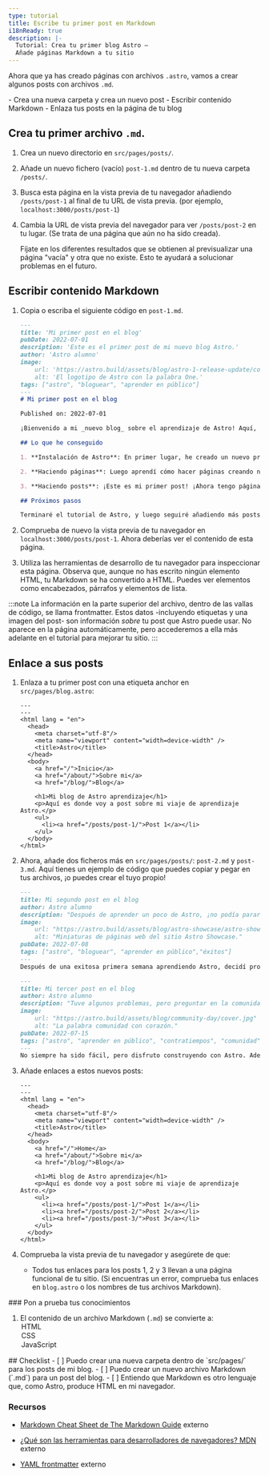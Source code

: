 ```yaml
---
type: tutorial
title: Escribe tu primer post en Markdown
i18nReady: true
description: |-
  Tutorial: Crea tu primer blog Astro —
  Añade páginas Markdown a tu sitio
---
```




Ahora que ya has creado páginas con archivos `.astro`, vamos a crear algunos posts con archivos `.md`.

<PreCheck>
  - Crea una nueva carpeta y crea un nuevo post
  - Escribir contenido Markdown
  - Enlaza tus posts en la página de tu blog
</PreCheck>

## Crea tu primer archivo `.md`.

1. Crea un nuevo directorio en `src/pages/posts/`. 

2. Añade un nuevo fichero (vacío) `post-1.md` dentro de tu nueva carpeta `/posts/`.

3. Busca esta página en la vista previa de tu navegador añadiendo `/posts/post-1` al final de tu URL de vista previa. (por ejemplo, `localhost:3000/posts/post-1`)

4. Cambia la URL de vista previa del navegador para ver `/posts/post-2` en tu lugar. (Se trata de una página que aún no ha sido creada). 

    Fíjate en los diferentes resultados que se obtienen al previsualizar una página "vacía" y otra que no existe. Esto te ayudará a solucionar problemas en el futuro.

## Escribir contenido Markdown

1. Copia o escriba el siguiente código en `post-1.md`.

    ```markdown title="src/pages/posts/post-1.md"
    ---
    title: 'Mi primer post en el blog'
    pubDate: 2022-07-01
    description: 'Este es el primer post de mi nuevo blog Astro.'
    author: 'Astro alumno'
    image:
        url: 'https://astro.build/assets/blog/astro-1-release-update/cover.jpeg' 
        alt: 'El logotipo de Astro con la palabra One.'
    tags: ["astro", "bloguear", "aprender en público"]
    ---
    # Mi primer post en el blog

    Published on: 2022-07-01

    ¡Bienvenido a mi _nuevo blog_ sobre el aprendizaje de Astro! Aquí, voy a compartir mi viaje de aprendizaje a medida que construyo un nuevo sitio web.

    ## Lo que he conseguido

    1. **Instalación de Astro**: En primer lugar, he creado un nuevo proyecto Astro y configurar mis cuentas en línea.

    2. **Haciendo páginas**: Luego aprendí cómo hacer páginas creando nuevos archivos `.astro` y colocándolos en la carpeta `src/pages/`.

    3. **Haciendo posts**: ¡Este es mi primer post! ¡Ahora tengo páginas Astro y posts en Markdown!

    ## Próximos pasos

    Terminaré el tutorial de Astro, y luego seguiré añadiendo más posts. Mira este espacio para más por venir.
    ```

2. Comprueba de nuevo la vista previa de tu navegador en `localhost:3000/posts/post-1`. Ahora deberías ver el contenido de esta página.

3. Utiliza las herramientas de desarrollo de tu navegador para inspeccionar esta página. Observa que, aunque no has escrito ningún elemento HTML, tu Markdown se ha convertido a HTML. Puedes ver elementos como encabezados, párrafos y elementos de lista.

:::note
La información en la parte superior del archivo, dentro de las vallas de código, se llama frontmatter. Estos datos -incluyendo etiquetas y una imagen del post- son información *sobre* tu post que Astro puede usar. No aparece en la página automáticamente, pero accederemos a ella más adelante en el tutorial para mejorar tu sitio. 
:::

## Enlace a sus posts

1. Enlaza a tu primer post con una etiqueta anchor en `src/pages/blog.astro`:
    ```astro title="src/pages/blog.astro" ins={16-18}
    ---
    ---
    <html lang = "en">
      <head>
        <meta charset="utf-8"/>
        <meta name="viewport" content="width=device-width" />
        <title>Astro</title>
      </head>
      <body>
        <a href="/">Inicio</a>
        <a href="/about/">Sobre mi</a>
        <a href="/blog/">Blog</a>

        <h1>Mi blog de Astro aprendizaje</h1>
        <p>Aquí es donde voy a post sobre mi viaje de aprendizaje Astro.</p>
        <ul>
          <li><a href="/posts/post-1/">Post 1</a></li>
        </ul>
      </body>
    </html>
    ```

2. Ahora, añade dos ficheros más en `src/pages/posts/`: `post-2.md` y `post-3.md`. Aquí tienes un ejemplo de código que puedes copiar y pegar en tus archivos, ¡o puedes crear el tuyo propio!

    ```md title="src/pages/posts/post-2.md"
    ---
    title: Mi segundo post en el blog
    author: Astro alumno
    description: "Después de aprender un poco de Astro, ¡no podía parar!"
    image: 
        url: "https://astro.build/assets/blog/astro-showcase/astro-showcase-screenshot.jpg"
        alt: "Miniaturas de páginas web del sitio Astro Showcase."
    pubDate: 2022-07-08
    tags: ["astro", "bloguear", "aprender en público","éxitos"]
    ---
    Después de una exitosa primera semana aprendiendo Astro, decidí probar un poco más. Escribí e importé un pequeño componente de memoria.
    ```

    ```md title="src/pages/posts/post-3.md"
    ---
    title: Mi tercer post en el blog
    author: Astro alumno
    description: "Tuve algunos problemas, pero preguntar en la comunidad me ayudó mucho."
    image: 
        url: "https://astro.build/assets/blog/community-day/cover.jpg"
        alt: "La palabra comunidad con corazón."
    pubDate: 2022-07-15
    tags: ["astro", "aprender en público", "contratiempos", "comunidad"]
    ---
    No siempre ha sido fácil, pero disfruto construyendo con Astro. Además, la [comunidad de Discord](https://astro.build/chat) es muy amable y servicial.
    ```

3. Añade enlaces a estos nuevos posts:

    ```astro title="src/pages/blog.astro" ins={18-19}
    ---
    ---
    <html lang = "en">
      <head>
        <meta charset="utf-8"/>
        <meta name="viewport" content="width=device-width" />
        <title>Astro</title>
      </head>
      <body>
        <a href="/">Home</a>
        <a href="/about/">Sobre mi</a>
        <a href="/blog/">Blog</a>

        <h1>Mi blog de Astro aprendizaje</h1>
        <p>Aquí es donde voy a post sobre mi viaje de aprendizaje Astro.</p>
        <ul>
          <li><a href="/posts/post-1/">Post 1</a></li>
          <li><a href="/posts/post-2/">Post 2</a></li>
          <li><a href="/posts/post-3/">Post 3</a></li>
        </ul>
      </body>
    </html>
    ```

4. Comprueba la vista previa de tu navegador y asegúrete de que:

    - Todos tus enlaces para los posts 1, 2 y 3 llevan a una página funcional de tu sitio. (Si encuentras un error, comprueba tus enlaces en `blog.astro` o los nombres de tus archivos Markdown).



<Box icon="question-mark">
### Pon a prueba tus conocimientos

1. El contenido de un archivo Markdown (`.md`) se convierte a:
    <MultipleChoice>
        <Option isCorrect>HTML</Option>
        <Option>CSS</Option>
        <Option>JavaScript</Option>
    </MultipleChoice>
</Box>

<Box icon="check-list">
## Checklist

<Checklist>
- [ ] Puedo crear una nueva carpeta dentro de `src/pages/` para los posts de mi blog.
- [ ] Puedo crear un nuevo archivo Markdown (`.md`) para un post del blog.
- [ ] Entiendo que Markdown es otro lenguaje que, como Astro, produce HTML en mi navegador.
</Checklist>
</Box>

### Recursos

- [Markdown Cheat Sheet de The Markdown Guide](https://www.markdownguide.org/cheat-sheet/)  <Badge>externo</Badge>

- [¿Qué son las herramientas para desarrolladores de navegadores? MDN](https://developer.mozilla.org/es/docs/Learn/Common_questions/Tools_and_setup/What_are_browser_developer_tools)  <Badge>externo</Badge>

- [YAML frontmatter](https://assemble.io/docs/YAML-front-matter.html)  <Badge>externo</Badge>
